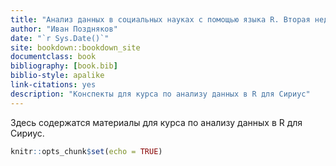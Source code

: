 ```yaml
--- 
title: "Анализ данных в социальных науках с помощью языка R. Вторая неделя"
author: "Иван Поздняков"
date: "`r Sys.Date()`"
site: bookdown::bookdown_site
documentclass: book
bibliography: [book.bib]
biblio-style: apalike
link-citations: yes
description: "Конспекты для курса по анализу данных в R для Сириус"
---
```


Здесь содержатся материалы для курса по анализу данных в R для Сириус.

```r
knitr::opts_chunk$set(echo = TRUE)
```